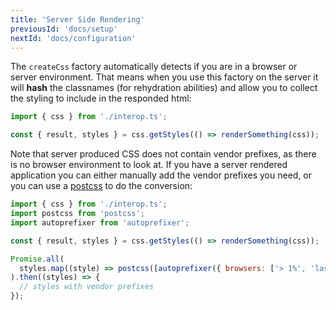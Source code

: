 ```yaml
---
title: 'Server Side Rendering'
previousId: 'docs/setup'
nextId: 'docs/configuration'
---
```


The `createCss` factory automatically detects if you are in a browser or server environment. That means when you use this factory on the server it will **hash** the classnames (for rehydration abilities) and allow you to collect the styling to include in the responded html:

```jsx
import { css } from './interop.ts';

const { result, styles } = css.getStyles(() => renderSomething(css));
```

Note that server produced CSS does not contain vendor prefixes, as there is no browser environment to look at. If you have a server rendered application you can either manually add the vendor prefixes you need, or you can use a [postcss](https://www.npmjs.com/package/postcss) to do the conversion:

```jsx
import { css } from './interop.ts';
import postcss from 'postcss';
import autoprefixer from 'autoprefixer';

const { result, styles } = css.getStyles(() => renderSomething(css));

Promise.all(
  styles.map((style) => postcss([autoprefixer({ browsers: ['> 1%', 'last 2 versions'] })]).process(style))
).then((styles) => {
  // styles with vendor prefixes
});
```
